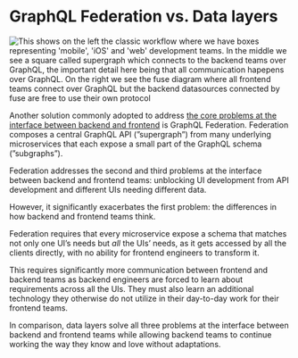 # GraphQL Federation vs. Data layers

![This shows on the left the classic workflow where we have boxes representing 'mobile', 'iOS' and 'web' development teams. In the middle we see a square called supergraph which connects to the backend teams over GraphQL, the important detail here being that all communication hapepens over GraphQL. On the right we see the fuse diagram where all frontend teams connect over GraphQL but the backend datasources connected by fuse are free to use their own protocol](/images/data-layers-vs-graphql-federation.png)

Another solution commonly adopted to address [the core problems at the interface between backend and frontend](/docs/data-layers) is GraphQL Federation. Federation composes a central GraphQL API (”supergraph”) from many underlying microservices that each expose a small part of the GraphQL schema (”subgraphs”).

Federation addresses the second and third problems at the interface between backend and frontend teams: unblocking UI development from API development and different UIs needing different data.

However, it significantly exacerbates the first problem: the differences in how backend and frontend teams think.

Federation requires that every microservice expose a schema that matches not only one UI’s needs but *all* the UIs’ needs, as it gets accessed by all the clients directly, with no ability for frontend engineers to transform it.

This requires significantly more communication between frontend and backend teams as backend engineers are forced to learn about requirements across all the UIs. They must also learn an additional technology they otherwise do not utilize in their day-to-day work for their frontend teams.

In comparison, data layers solve all three problems at the interface between backend and frontend teams while allowing backend teams to continue working the way they know and love without adaptations.

